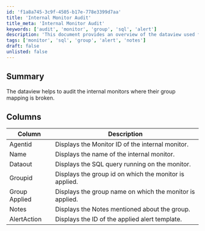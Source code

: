 ```yaml
---
id: 'f1a8a745-3c9f-4505-b17e-778e3399d7aa'
title: 'Internal Monitor Audit'
title_meta: 'Internal Monitor Audit'
keywords: ['audit', 'monitor', 'group', 'sql', 'alert']
description: 'This document provides an overview of the dataview used for auditing internal monitors, highlighting issues with broken group mappings, and detailing the relevant columns and their descriptions.'
tags: ['monitor', 'sql', 'group', 'alert', 'notes']
draft: false
unlisted: false
---
```

## Summary

The dataview helps to audit the internal monitors where their group mapping is broken.

## Columns

| Column        | Description                                        |
|---------------|----------------------------------------------------|
| Agentid      | Displays the Monitor ID of the internal monitor.   |
| Name         | Displays the name of the internal monitor.         |
| Dataout      | Displays the SQL query running on the monitor.     |
| Groupid      | Displays the group id on which the monitor is applied. |
| Group Applied | Displays the group name on which the monitor is applied. |
| Notes        | Displays the Notes mentioned about the group.      |
| AlertAction  | Displays the ID of the applied alert template.     |












